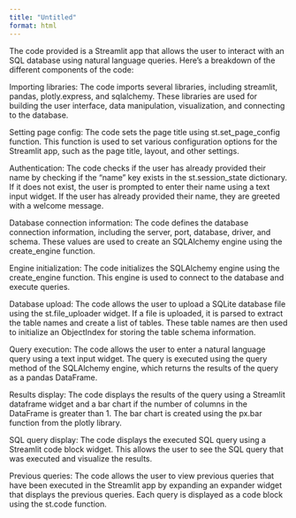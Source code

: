```yaml
---
title: "Untitled"
format: html
---
```


The code provided is a Streamlit app that allows the user to interact with an SQL database using natural language queries. Here's a breakdown of the different components of the code:



Importing libraries: The code imports several libraries, including streamlit, pandas, plotly.express, and sqlalchemy. These libraries are used for building the user interface, data manipulation, visualization, and connecting to the database.

Setting page config: The code sets the page title using st.set_page_config function. This function is used to set various configuration options for the Streamlit app, such as the page title, layout, and other settings.

Authentication: The code checks if the user has already provided their name by checking if the "name" key exists in the st.session_state dictionary. If it does not exist, the user is prompted to enter their name using a text input widget. If the user has already provided their name, they are greeted with a welcome message.

Database connection information: The code defines the database connection information, including the server, port, database, driver, and schema. These values are used to create an SQLAlchemy engine using the create_engine function.

Engine initialization: The code initializes the SQLAlchemy engine using the create_engine function. This engine is used to connect to the database and execute queries.

Database upload: The code allows the user to upload a SQLite database file using the st.file_uploader widget. If a file is uploaded, it is parsed to extract the table names and create a list of tables. These table names are then used to initialize an ObjectIndex for storing the table schema information.

Query execution: The code allows the user to enter a natural language query using a text input widget. The query is executed using the query method of the SQLAlchemy engine, which returns the results of the query as a pandas DataFrame.

Results display: The code displays the results of the query using a Streamlit dataframe widget and a bar chart if the number of columns in the DataFrame is greater than 1. The bar chart is created using the px.bar function from the plotly library.

SQL query display: The code displays the executed SQL query using a Streamlit code block widget. This allows the user to see the SQL query that was executed and visualize the results.

Previous queries: The code allows the user to view previous queries that have been executed in the Streamlit app by expanding an expander widget that displays the previous queries. Each query is displayed as a code block using the st.code function.